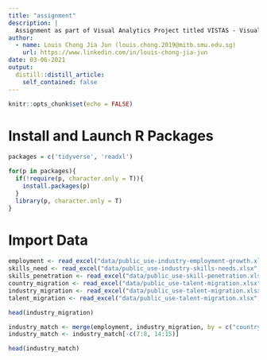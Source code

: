 ```yaml
---
title: "assignment"
description: |
  Assignment as part of Visual Analytics Project titled VISTAS - Visualising Industry Skill TAlent Shifts.
author:
  - name: Louis Chong Jia Jun (louis.chong.2019@mitb.smu.edu.sg)
    url: https://www.linkedin.com/in/louis-chong-jia-jun
date: 03-06-2021
output:
  distill::distill_article:
    self_contained: false
---
```



```r
knitr::opts_chunk$set(echo = FALSE)
```

# Install and Launch R Packages

```r
packages = c('tidyverse', 'readxl')

for(p in packages){
  if(!require(p, character.only = T)){
    install.packages(p)
  }
  library(p, character.only = T)
}
```

# Import Data

```r
employment <- read_excel("data/public_use-industry-employment-growth.xlsx", sheet = 4)
skills_need <- read_excel("data/public_use-industry-skills-needs.xlsx", sheet = 4)
skills_penetration <- read_excel("data/public_use-skill-penetration.xlsx", sheet = 4)
country_migration <- read_excel("data/public_use-talent-migration.xlsx", sheet = 4)
industry_migration <- read_excel("data/public_use-talent-migration.xlsx", sheet = 5)
talent_migration <- read_excel("data/public_use-talent-migration.xlsx", sheet = 6)
```

```r
head(industry_migration)
```

```r
industry_match <- merge(employment, industry_migration, by = c("country_name", "wb_region", "wb_income", "isic_section_name", "industry_id", "industry_name"))
industry_match <- industry_match[-c(7:8, 14:15)]
```

```r
head(industry_match)
```

```r

```



